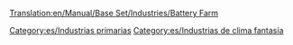 [[Translation:en/Manual/Base Set/Industries/Battery Farm]]

{{es/Industrias| nombre = Granja de pilas
| imagen = BatteryFarm.png
| climas = [[es/Manual/Clima|Fantasía]]
| acepta = Nada
| produce= [[es/Manual/Base Set/Cargos/Pilas|Pilas]]
| notas  = No existe en otros [[es/Manual/Clima|climas]]
}}


[[Category:es/Industrias primarias]]
[[Category:es/Industrias de clima fantasía]]